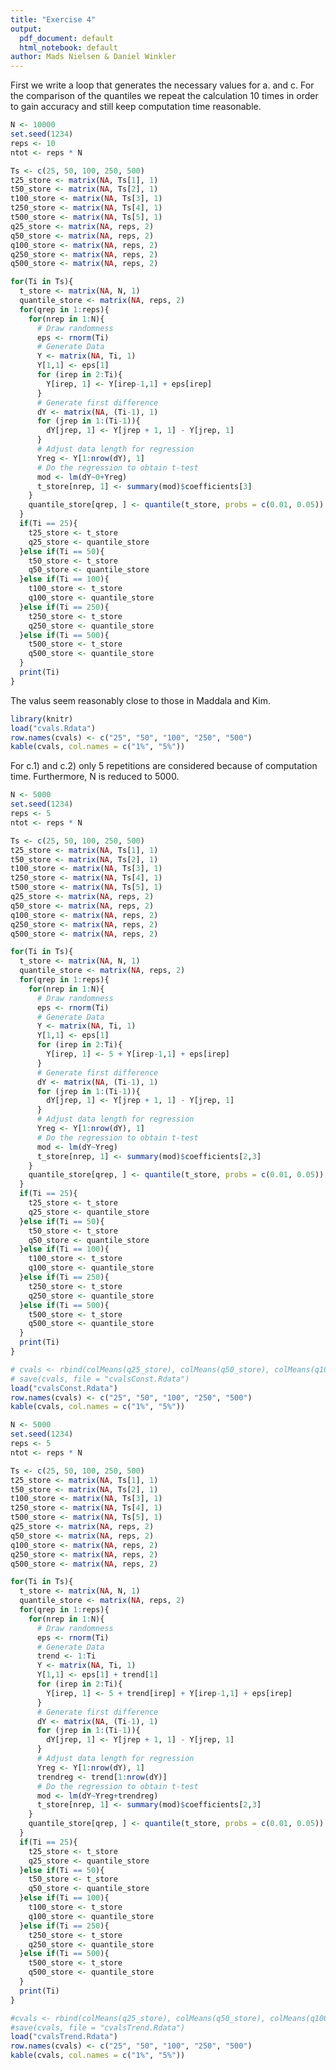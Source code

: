 ```yaml
---
title: "Exercise 4"
output:
  pdf_document: default
  html_notebook: default
author: Mads Nielsen & Daniel Winkler
---
```

First we write a loop that generates the necessary values for a. and c. For the comparison of the quantiles we repeat the calculation 10 times in order to gain accuracy and still keep computation time reasonable. 

```r
N <- 10000
set.seed(1234)
reps <- 10
ntot <- reps * N

Ts <- c(25, 50, 100, 250, 500)
t25_store <- matrix(NA, Ts[1], 1)
t50_store <- matrix(NA, Ts[2], 1)
t100_store <- matrix(NA, Ts[3], 1)
t250_store <- matrix(NA, Ts[4], 1)
t500_store <- matrix(NA, Ts[5], 1)
q25_store <- matrix(NA, reps, 2)
q50_store <- matrix(NA, reps, 2)
q100_store <- matrix(NA, reps, 2)
q250_store <- matrix(NA, reps, 2)
q500_store <- matrix(NA, reps, 2)

for(Ti in Ts){
  t_store <- matrix(NA, N, 1)
  quantile_store <- matrix(NA, reps, 2)
  for(qrep in 1:reps){
    for(nrep in 1:N){
      # Draw randomness
      eps <- rnorm(Ti)
      # Generate Data
      Y <- matrix(NA, Ti, 1)
      Y[1,1] <- eps[1]
      for (irep in 2:Ti){
        Y[irep, 1] <- Y[irep-1,1] + eps[irep] 
      }
      # Generate first difference
      dY <- matrix(NA, (Ti-1), 1)
      for (jrep in 1:(Ti-1)){
        dY[jrep, 1] <- Y[jrep + 1, 1] - Y[jrep, 1]
      }
      # Adjust data length for regression
      Yreg <- Y[1:nrow(dY), 1]
      # Do the regression to obtain t-test 
      mod <- lm(dY~0+Yreg)
      t_store[nrep, 1] <- summary(mod)$coefficients[3]
    }
    quantile_store[qrep, ] <- quantile(t_store, probs = c(0.01, 0.05))
  }
  if(Ti == 25){
    t25_store <- t_store
    q25_store <- quantile_store
  }else if(Ti == 50){
    t50_store <- t_store
    q50_store <- quantile_store
  }else if(Ti == 100){
    t100_store <- t_store
    q100_store <- quantile_store
  }else if(Ti == 250){
    t250_store <- t_store
    q250_store <- quantile_store
  }else if(Ti == 500){
    t500_store <- t_store
    q500_store <- quantile_store
  }
  print(Ti)
}
```

The valus seem reasonably close to those in Maddala and Kim. 

```r
library(knitr)
load("cvals.Rdata")
row.names(cvals) <- c("25", "50", "100", "250", "500")
kable(cvals, col.names = c("1%", "5%"))
```

For c.1) and c.2) only 5 repetitions are considered because of computation time. Furthermore, N is reduced to 5000.

```r
N <- 5000
set.seed(1234)
reps <- 5
ntot <- reps * N

Ts <- c(25, 50, 100, 250, 500)
t25_store <- matrix(NA, Ts[1], 1)
t50_store <- matrix(NA, Ts[2], 1)
t100_store <- matrix(NA, Ts[3], 1)
t250_store <- matrix(NA, Ts[4], 1)
t500_store <- matrix(NA, Ts[5], 1)
q25_store <- matrix(NA, reps, 2)
q50_store <- matrix(NA, reps, 2)
q100_store <- matrix(NA, reps, 2)
q250_store <- matrix(NA, reps, 2)
q500_store <- matrix(NA, reps, 2)

for(Ti in Ts){
  t_store <- matrix(NA, N, 1)
  quantile_store <- matrix(NA, reps, 2)
  for(qrep in 1:reps){
    for(nrep in 1:N){
      # Draw randomness
      eps <- rnorm(Ti)
      # Generate Data
      Y <- matrix(NA, Ti, 1)
      Y[1,1] <- eps[1]
      for (irep in 2:Ti){
        Y[irep, 1] <- 5 + Y[irep-1,1] + eps[irep] 
      }
      # Generate first difference
      dY <- matrix(NA, (Ti-1), 1)
      for (jrep in 1:(Ti-1)){
        dY[jrep, 1] <- Y[jrep + 1, 1] - Y[jrep, 1]
      }
      # Adjust data length for regression
      Yreg <- Y[1:nrow(dY), 1]
      # Do the regression to obtain t-test 
      mod <- lm(dY~Yreg)
      t_store[nrep, 1] <- summary(mod)$coefficients[2,3]
    }
    quantile_store[qrep, ] <- quantile(t_store, probs = c(0.01, 0.05))
  }
  if(Ti == 25){
    t25_store <- t_store
    q25_store <- quantile_store
  }else if(Ti == 50){
    t50_store <- t_store
    q50_store <- quantile_store
  }else if(Ti == 100){
    t100_store <- t_store
    q100_store <- quantile_store
  }else if(Ti == 250){
    t250_store <- t_store
    q250_store <- quantile_store
  }else if(Ti == 500){
    t500_store <- t_store
    q500_store <- quantile_store
  }
  print(Ti)
}
```


```r
# cvals <- rbind(colMeans(q25_store), colMeans(q50_store), colMeans(q100_store), colMeans(q250_store), colMeans(q500_store))
# save(cvals, file = "cvalsConst.Rdata")
load("cvalsConst.Rdata")
row.names(cvals) <- c("25", "50", "100", "250", "500")
kable(cvals, col.names = c("1%", "5%"))
```




```r
N <- 5000
set.seed(1234)
reps <- 5
ntot <- reps * N

Ts <- c(25, 50, 100, 250, 500)
t25_store <- matrix(NA, Ts[1], 1)
t50_store <- matrix(NA, Ts[2], 1)
t100_store <- matrix(NA, Ts[3], 1)
t250_store <- matrix(NA, Ts[4], 1)
t500_store <- matrix(NA, Ts[5], 1)
q25_store <- matrix(NA, reps, 2)
q50_store <- matrix(NA, reps, 2)
q100_store <- matrix(NA, reps, 2)
q250_store <- matrix(NA, reps, 2)
q500_store <- matrix(NA, reps, 2)

for(Ti in Ts){
  t_store <- matrix(NA, N, 1)
  quantile_store <- matrix(NA, reps, 2)
  for(qrep in 1:reps){
    for(nrep in 1:N){
      # Draw randomness
      eps <- rnorm(Ti)
      # Generate Data
      trend <- 1:Ti
      Y <- matrix(NA, Ti, 1)
      Y[1,1] <- eps[1] + trend[1]
      for (irep in 2:Ti){
        Y[irep, 1] <- 5 + trend[irep] + Y[irep-1,1] + eps[irep] 
      }
      # Generate first difference
      dY <- matrix(NA, (Ti-1), 1)
      for (jrep in 1:(Ti-1)){
        dY[jrep, 1] <- Y[jrep + 1, 1] - Y[jrep, 1]
      }
      # Adjust data length for regression
      Yreg <- Y[1:nrow(dY), 1]
      trendreg <- trend[1:nrow(dY)]
      # Do the regression to obtain t-test 
      mod <- lm(dY~Yreg+trendreg)
      t_store[nrep, 1] <- summary(mod)$coefficients[2,3]
    }
    quantile_store[qrep, ] <- quantile(t_store, probs = c(0.01, 0.05))
  }
  if(Ti == 25){
    t25_store <- t_store
    q25_store <- quantile_store
  }else if(Ti == 50){
    t50_store <- t_store
    q50_store <- quantile_store
  }else if(Ti == 100){
    t100_store <- t_store
    q100_store <- quantile_store
  }else if(Ti == 250){
    t250_store <- t_store
    q250_store <- quantile_store
  }else if(Ti == 500){
    t500_store <- t_store
    q500_store <- quantile_store
  }
  print(Ti)
}
```

```r
#cvals <- rbind(colMeans(q25_store), colMeans(q50_store), colMeans(q100_store), colMeans(q250_store), colMeans(q500_store))
#save(cvals, file = "cvalsTrend.Rdata")
load("cvalsTrend.Rdata")
row.names(cvals) <- c("25", "50", "100", "250", "500")
kable(cvals, col.names = c("1%", "5%"))

```

